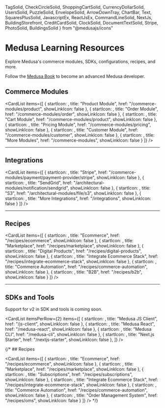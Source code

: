   TagSolid, 
  CheckCircleSolid, 
  ShoppingCartSolid, 
  CurrencyDollarSolid, 
  UsersSolid,
  PuzzleSolid,
  EnvelopeSolid,
  ArrowDownTray,
  ChartBar,
  Text,
  SquaresPlusSolid,
  JavascriptEx,
  ReactJsEx,
  CommandLineSolid,
  NextJs,
  BuildingStorefront,
  CreditCardSolid,
  ClockSolid,
  DocumentTextSolid,
  Stripe,
  PhotoSolid,
  BuildingsSolid
} from "@medusajs/icons"

# Medusa Learning Resources

Explore Medusa's commerce modules, SDKs, configurations, recipes, and more.

<Note title="Getting started?">

Follow the [Medusa Book](https://medusa-docs-v2-git-docs-v2-medusajs.vercel.app) to become an advanced Medusa developer.

</Note>

## Commerce Modules

<CardList items={[
  {
    startIcon: <TagSolid />,
    title: "Product Module",
    href: "/commerce-modules/product",
    showLinkIcon: false
  },
  {
    startIcon: <CheckCircleSolid />,
    title: "Order Module",
    href: "/commerce-modules/order",
    showLinkIcon: false
  },
  {
    startIcon: <ShoppingCartSolid />,
    title: "Cart Module",
    href: "/commerce-modules/product",
    showLinkIcon: false
  },
  {
    startIcon: <CurrencyDollarSolid />,
    title: "Pricing Module",
    href: "/commerce-modules/pricing",
    showLinkIcon: false
  },
  {
    startIcon: <UsersSolid />,
    title: "Customer Module",
    href: "/commerce-modules/customer",
    showLinkIcon: false
  },
  {
    startIcon: <PuzzleSolid />,
    title: "More Modules",
    href: "/commerce-modules",
    showLinkIcon: false
  }
]} />

---

## Integrations

<CardList items={[
  {
    startIcon: <Stripe className="[&>path]:fill-medusa-fg-subtle" />,
    title: "Stripe",
    href: "/commerce-modules/payment/payment-provider/stripe",
    showLinkIcon: false
  },
  {
    startIcon: <EnvelopeSolid />,
    title: "SendGrid",
    href: "/architectural-modules/notification/sendgrid",
    showLinkIcon: false
  },
  {
    startIcon: <DocumentTextSolid />,
    title: "S3",
    href: "/architectural-modules/file/s3",
    showLinkIcon: false
  },
  {
    startIcon: <SquaresPlusSolid />,
    title: "More Integrations",
    href: "/integrations",
    showLinkIcon: false
  }
]} />

---

## Recipes

<CardList items={[
  {
    startIcon: <ShoppingCartSolid />,
    title: "Ecommerce",
    href: "/recipes/ecommerce",
    showLinkIcon: false
  },
  {
    startIcon: <BuildingStorefront />,
    title: "Marketplace",
    href: "/recipes/marketplace",
    showLinkIcon: false
  },
  {
    startIcon: <PhotoSolid />,
    title: "Digital Products",
    href: "/recipes/digital-products",
    showLinkIcon: false
  },
  {
    startIcon: <PuzzleSolid />,
    title: "Integrate Ecommerce Stack",
    href: "/recipes/integrate-ecommerce-stack",
    showLinkIcon: false
  },
  {
    startIcon: <ClockSolid />,
    title: "Commerce Automation",
    href: "/recipes/commerce-automation",
    showLinkIcon: false
  },
  {
    startIcon: <BuildingsSolid />,
    title: "B2B",
    href: "/recipes/b2b",
    showLinkIcon: false
  }
]} />

---

## SDKs and Tools

<Note type="soon">

Support for v2 in SDK and tools is coming soon.

</Note>

<CardList itemsPerRow={2} items={[
  {
    startIcon: <JavascriptEx />,
    title: "Medusa JS Client",
    href: "/js-client",
    showLinkIcon: false
  },
  {
    startIcon: <ReactJsEx />,
    title: "Medusa React",
    href: "/medusa-react",
    showLinkIcon: false
  },
  {
    startIcon: <CommandLineSolid />,
    title: "Medusa CLI",
    href: "/medusa-cli",
    showLinkIcon: false
  },
  {
    startIcon: <NextJs />,
    title: "Next.js Starter",
    href: "/nextjs-starter",
    showLinkIcon: false
  },
]} />

{/* ## Recipes

<CardList items={[
  {
    startIcon: <ShoppingCartSolid />,
    title: "Ecommerce",
    href: "/recipes/ecommerce",
    showLinkIcon: false
  },
  {
    startIcon: <BuildingStorefront />,
    title: "Marketplace",
    href: "/recipes/marketplace",
    showLinkIcon: false
  },
  {
    startIcon: <CreditCardSolid />,
    title: "Subscriptions",
    href: "/recipes/subscriptions",
    showLinkIcon: false
  },
  {
    startIcon: <PuzzleSolid />,
    title: "Integrate Ecommerce Stack",
    href: "/recipes/integrate-ecommerce-stack",
    showLinkIcon: false
  },
  {
    startIcon: <ClockSolid />,
    title: "Commerce Automation",
    href: "/recipes/commerce-automation",
    showLinkIcon: false
  },
  {
    startIcon: <CheckCircleSolid />,
    title: "Order Management System",
    href: "/recipes/oms",
    showLinkIcon: false
  }
]} /> */}